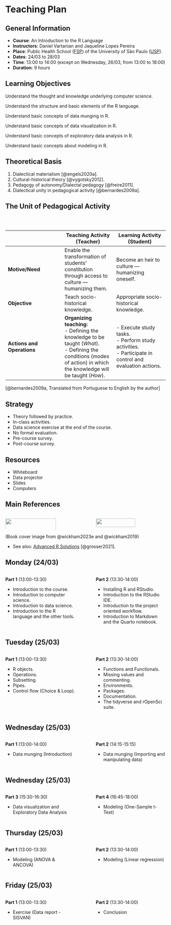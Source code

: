 # Teaching Plan {visibility="uncounted"}

::: {.notes}
:::

## General Information {.smaller visibility="uncounted"}

- **Course**: An Introduction to the R Language
- **Instructors**: Daniel Vartanian and Jaqueline Lopes Pereira
- **Place**: Public Health School ([FSP]((https://www.fsp.usp.br/))) of the University of São Paulo ([USP](https://www5.usp.br/)).
- **Dates**: 24/03 to 28/03
- **Time**: 13:00 to 14:00 (except on Wednesday, 26/03, from 13:00 to 18:00)
- **Duration**: 9 hours

::: {.notes}
:::

## Learning Objectives {.smaller visibility="uncounted"}

Understand the thought and knowledge underlying computer science.

Understand the structure and basic elements of the R language.

Understand basic concepts of data munging in R.

Understand basic concepts of data visualization in R.

Understand basic concepts of exploratory data analysis in R.

Understand basic concepts about modeling in R.

::: {.notes}
:::

## Theoretical Basis {.smaller visibility="uncounted"}

1. Dialectical materialism [@engels2020a].
1. Cultural-historical theory [@vygotsky2012].
1. Pedagogy of autonomy/Dialectal pedagogy [@freire2011].
1. Dialectical unity in pedagogical activity [@bernardes2009a].

::: {.notes}
:::

## The Unit of Pedagogical Activity {.smaller visibility="uncounted"}

::: {style="font-size: 0.7em; padding-top: 30px;"}
|                                      | Teaching Activity (Teacher)       | Learning Activity (Student)       |
|--------------------------------------|----------------------------------|----------------------------------|
| **Motive/Need**                      | Enable the transformation of students' constitution through access to culture — humanizing them. | Become an heir to culture — humanizing oneself. |
| **Objective**                        | Teach socio-historical knowledge. | Appropriate socio-historical knowledge. |
| **Actions and Operations**           | **Organizing teaching:**<br>- Defining the knowledge to be taught (*What*).<br>- Defining the conditions (modes of action) in which the knowledge will be taught (*How*). | - Execute study tasks.<br>- Perform study activities.<br>- Participate in control and evaluation actions. |
:::

::: footer
[@bernardes2009a, Translated from Portuguese to English by the author]
:::

## Strategy {.smaller visibility="uncounted"}

- Theory followed by practice.
- In-class activities.
- Data science exercise at the end of the course.
- No formal evaluation.
- Pre-course survey.
- Post-course survey.

## Resources {.smaller visibility="uncounted"}

- Whiteboard
- Data projector
- Slides
- Computers

## Main References {.smaller visibility="uncounted"}

:::: {.columns}
::: {.column style="width: 47.5%;"}
[![](images/wickham-2023-book-cover.png){fig-align="center" style="width: 85%; padding-top: 0px;"}](https://r4ds.hadley.nz//)
:::
::: {.column style="width: 5%;"}
:::
::: {.column style="width: 47.5%;"}
[![](images/wickham-2019-book-cover.png){fig-align="center" style="width: 75%;"}](https://adv-r.hadley.nz/)
:::
::::

::: footer
(Book cover image from @wickham2023e and @wickham2019)
:::

::: {.notes}
- See also: [Advanced R Solutions](https://advanced-r-solutions.rbind.io/) [@grosser2021].
:::

## Monday (24/03) {.smaller visibility="uncounted"}

:::: {.columns}
::: {.column style="width: 47.5%;"}
**Part 1** (13:00-13:30)

- Introduction to the course.
- Introduction to computer science.
- Introduction to data science.
- Introduction to the R language and the other tools.
:::
::: {.column style="width: 5%;"}
:::
::: {.column style="width: 47.5%;"}
**Part 2** (13:30-14:00)

- Installing R and RStudio.
- Introduction to the RStudio IDE.
- Introduction to the project oriented workflow.
- Introduction to Markdown and the Quarto notebook.
:::
::::

::: {.notes}
:::

## Tuesday (25/03) {.smaller visibility="uncounted"}

:::: {.columns}
::: {.column style="width: 47.5%;"}
**Part 1** (13:00-13:30)

- R objects.
- Operations.
- Subsetting.
- Pipes.
- Control flow (Choice & Loop).
:::
::: {.column style="width: 5%;"}
:::
::: {.column style="width: 47.5%;"}
**Part 2** (13:30-14:00)

- Functions and Functionals.
- Missing values and commenting.
- Environments.
- Packages.
- Documentation.
- The tidyverse and rOpenSci suite.
:::
::::

::: {.notes}
:::

## Wednesday (25/03) {.smaller visibility="uncounted"}

:::: {.columns}
::: {.column style="width: 47.5%;"}
**Part 1** (13:00-14:00)

- Data munging (Introduction)
:::
::: {.column style="width: 5%;"}
:::
::: {.column style="width: 47.5%;"}
**Part 2** (14:15-15:15)

- Data munging (Importing and manipulating data)
:::
::::

::: {.notes}
:::

## Wednesday (25/03) {.smaller visibility="uncounted"}

:::: {.columns}
::: {.column style="width: 47.5%;"}
**Part 3** (15:30-16:30)

- Data visualization and Exploratory Data Analysis
:::
::: {.column style="width: 5%;"}
:::
::: {.column style="width: 47.5%;"}
**Part 4** (16:45-18:00)

- Modeling (One-Sample t-Test)
:::
::::

::: {.notes}
:::

## Thursday (25/03) {.smaller visibility="uncounted"}

:::: {.columns}
::: {.column style="width: 47.5%;"}
**Part 1** (13:00-13:30)

- Modeling (ANOVA & ANCOVA)

:::
::: {.column style="width: 5%;"}
:::
::: {.column style="width: 47.5%;"}
**Part 2** (13:30-14:00)

- Modeling (Linear regression)
:::
::::

::: {.notes}
:::

## Friday (25/03) {.smaller visibility="uncounted"}

:::: {.columns}
::: {.column style="width: 47.5%;"}
**Part 1** (13:00-13:30)

- Exercise (Data report - SISVAN)
:::
::: {.column style="width: 5%;"}
:::
::: {.column style="width: 47.5%;"}
**Part 2** (13:30-14:00)

- Conclusion
:::
::::

::: {.notes}
:::
